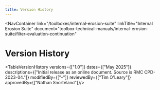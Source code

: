 ```yaml
---
title: Version History
---
```



<NavContainer 
  link="/toolboxes/internal-erosion-suite"
  linkTitle="Internal Erosion Suite" 
  document="toolbox-technical-manuals/internal-erosion-suite/filter-evaluation-continuation"
></NavContainer>

# Version History

<TableVersionHistory
    versions={["1.0"]}
    dates={["May 2025"]}
    descriptions={["Initial release as an online document. Source is RMC CPD-2023-04."]}
    modifiedBy={["-"]}
    reviewedBy={["Tim O'Leary"]}
    approvedBy={["Nathan Snorteland"]}/>

